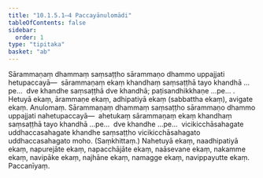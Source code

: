 ```yaml
---
title: "10.1.5.1–4 Paccayānulomādi"
tableOfContents: false
sidebar:
  order: 1
type: "tipitaka"
basket: "ab"
---
```



<DynamicBreadcrumb />

<Division number="23">

<Paragraph number="2368">
Sārammaṇaṃ dhammaṃ saṃsaṭṭho sārammaṇo dhammo uppajjati hetupaccayā—  sārammaṇaṃ ekaṃ khandhaṃ saṃsaṭṭhā tayo khandhā …pe…  dve khandhe saṃsaṭṭhā dve khandhā; paṭisandhikkhaṇe …pe… .
</Paragraph>

</Division>
<Division number="24">

<Paragraph number="2369">
Hetuyā ekaṃ, ārammaṇe ekaṃ, adhipatiyā ekaṃ (sabbattha ekaṃ), avigate ekaṃ.

</Paragraph>
</Division>

<Paragraph number="2370" type="center">
Anulomaṃ.


</Paragraph>

<Division number="25">

<Paragraph number="2371">
Sārammaṇaṃ dhammaṃ saṃsaṭṭho sārammaṇo dhammo uppajjati nahetupaccayā—  ahetukaṃ sārammaṇaṃ ekaṃ khandhaṃ saṃsaṭṭhā tayo khandhā …pe…  dve khandhe …pe…  vicikicchāsahagate uddhaccasahagate khandhe saṃsaṭṭho vicikicchāsahagato uddhaccasahagato moho. (Saṃkhittaṃ.)
</Paragraph>

</Division>
<Division number="26">

<Paragraph number="2372">
Nahetuyā ekaṃ, naadhipatiyā ekaṃ, napurejāte ekaṃ, napacchājāte ekaṃ, naāsevane ekaṃ, nakamme ekaṃ, navipāke ekaṃ, najhāne ekaṃ, namagge ekaṃ, navippayutte ekaṃ.

</Paragraph>
</Division>

<Paragraph number="2373" type="center">
Paccanīyaṃ.
</Paragraph>